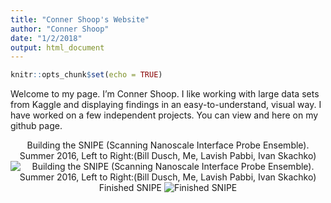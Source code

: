 ```yaml
---
title: "Conner Shoop's Website"
author: "Conner Shoop"
date: "1/2/2018"
output: html_document
---
```


```r
knitr::opts_chunk$set(echo = TRUE)
```
  
Welcome to my page.  I'm Conner Shoop.  I like working with large data sets from Kaggle and displaying findings in an easy-to-understand, visual way. I have worked on a few independent projects.  You can view and here on my github page. 

<center>
Building the SNIPE (Scanning Nanoscale Interface Probe Ensemble). Summer 2016, Left to Right:(Bill Dusch, Me, Lavish Pabbi, Ivan Skachko) 
![Building the SNIPE (Scanning Nanoscale Interface Probe Ensemble). Summer 2016, Left to Right:(Bill Dusch, Me, Lavish Pabbi, Ivan Skachko)](SNIPE.jpg)
</center>
<center>
Finished SNIPE
\newline 
![Finished SNIPE](SNIPE2.jpg)
</center>

